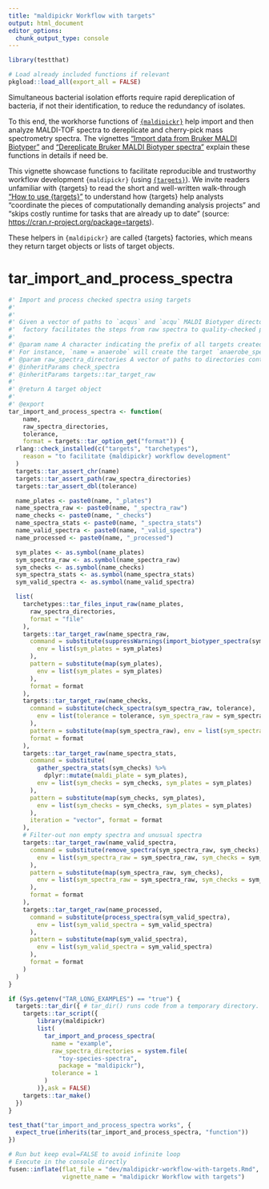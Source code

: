 ```yaml
---
title: "maldipickr Workflow with targets"
output: html_document
editor_options: 
  chunk_output_type: console
---
```


```r
library(testthat)
```

```r
# Load already included functions if relevant
pkgload::load_all(export_all = FALSE)
```


Simultaneous bacterial isolation efforts require rapid dereplication of bacteria, if not their identification, to reduce the redundancy of isolates.

To this end,  the workhorse functions of [`{maldipickr}`](https://github.com/ClavelLab/maldipickr)
help import and then analyze MALDI-TOF spectra to dereplicate and cherry-pick mass spectrometry spectra.
The vignettes ["Import data from Bruker MALDI Biotyper"](https://clavellab.github.io/maldipickr/articles/import-data-from-bruker-maldi-biotyper.html) and ["Dereplicate Bruker MALDI Biotyper spectra"](https://clavellab.github.io/maldipickr/articles/dereplicate-bruker-maldi-biotyper-spectra.html) explain these functions in details if need be.


This vignette showcase functions to facilitate reproducible and trustworthy workflow development `{maldipickr}` (using [`{targets}`](https://docs.ropensci.org/targets/)). We invite readers unfamiliar with {targets} to read the short and well-written walk-through ["How to use {targets}"](https://books.ropensci.org/targets/walkthrough.html) to understand how {targets} help analysts "coordinate the pieces of computationally demanding analysis projects" and "skips costly runtime for tasks that are already up to date" (source: <https://cran.r-project.org/package=targets>).


These helpers in `{maldipickr}` are called {targets} factories, which means they return target objects or lists of target objects. 



# tar_import_and_process_spectra
    
```r
#' Import and process checked spectra using targets
#' 
#' 
#' Given a vector of paths to `acqus` and `acqu` MALDI Biotyper directories, this targets
#'  factory facilitates the steps from raw spectra to quality-checked processed spectra.
#' 
#' @param name A character indicating the prefix of all targets created by the factory.
#' For instance, `name = anaerobe` will create the target `anaerobe_spectra_raw` among others.
#' @param raw_spectra_directories A vector of paths to directories containing MALDI Biotyper spectra files. This is similar to the `biotyper_directory` parameter from [import_biotyper_spectra], but as a character vector.
#' @inheritParams check_spectra
#' @inheritParams targets::tar_target_raw
#'
#' @return A target object
#' 
#' @export
tar_import_and_process_spectra <- function(
    name,
    raw_spectra_directories,
    tolerance,
    format = targets::tar_option_get("format")) {
  rlang::check_installed(c("targets", "tarchetypes"),
    reason = "to facilitate {maldipickr} workflow development"
  )
  targets::tar_assert_chr(name)
  targets::tar_assert_path(raw_spectra_directories)
  targets::tar_assert_dbl(tolerance)

  name_plates <- paste0(name, "_plates")
  name_spectra_raw <- paste0(name, "_spectra_raw")
  name_checks <- paste0(name, "_checks")
  name_spectra_stats <- paste0(name, "_spectra_stats")
  name_valid_spectra <- paste0(name, "_valid_spectra")
  name_processed <- paste0(name, "_processed")

  sym_plates <- as.symbol(name_plates)
  sym_spectra_raw <- as.symbol(name_spectra_raw)
  sym_checks <- as.symbol(name_checks)
  sym_spectra_stats <- as.symbol(name_spectra_stats)
  sym_valid_spectra <- as.symbol(name_valid_spectra)

  list(
    tarchetypes::tar_files_input_raw(name_plates,
      raw_spectra_directories,
      format = "file"
    ),
    targets::tar_target_raw(name_spectra_raw,
      command = substitute(suppressWarnings(import_biotyper_spectra(sym_plates)),
        env = list(sym_plates = sym_plates)
      ),
      pattern = substitute(map(sym_plates),
        env = list(sym_plates = sym_plates)
      ),
      format = format
    ),
    targets::tar_target_raw(name_checks,
      command = substitute(check_spectra(sym_spectra_raw, tolerance),
        env = list(tolerance = tolerance, sym_spectra_raw = sym_spectra_raw)
      ),
      pattern = substitute(map(sym_spectra_raw), env = list(sym_spectra_raw = sym_spectra_raw)),
      format = format
    ),
    targets::tar_target_raw(name_spectra_stats,
      command = substitute(
        gather_spectra_stats(sym_checks) %>%
          dplyr::mutate(maldi_plate = sym_plates),
        env = list(sym_checks = sym_checks, sym_plates = sym_plates)
      ),
      pattern = substitute(map(sym_checks, sym_plates),
        env = list(sym_checks = sym_checks, sym_plates = sym_plates)
      ),
      iteration = "vector", format = format
    ),
    # Filter-out non empty spectra and unusual spectra
    targets::tar_target_raw(name_valid_spectra,
      command = substitute(remove_spectra(sym_spectra_raw, sym_checks),
        env = list(sym_spectra_raw = sym_spectra_raw, sym_checks = sym_checks)
      ),
      pattern = substitute(map(sym_spectra_raw, sym_checks),
        env = list(sym_spectra_raw = sym_spectra_raw, sym_checks = sym_checks)
      ),
      format = format
    ),
    targets::tar_target_raw(name_processed,
      command = substitute(process_spectra(sym_valid_spectra),
        env = list(sym_valid_spectra = sym_valid_spectra)
      ),
      pattern = substitute(map(sym_valid_spectra),
        env = list(sym_valid_spectra = sym_valid_spectra)
      ),
      format = format
    )
  )
}
```
  
```r
if (Sys.getenv("TAR_LONG_EXAMPLES") == "true") {
  targets::tar_dir({ # tar_dir() runs code from a temporary directory.
    targets::tar_script({
        library(maldipickr)
        list(
          tar_import_and_process_spectra(
            name = "example",
            raw_spectra_directories = system.file(
              "toy-species-spectra",
              package = "maldipickr"),
            tolerance = 1
          )
        )},ask = FALSE)
    targets::tar_make()
  })
}
```
  
```r
test_that("tar_import_and_process_spectra works", {
  expect_true(inherits(tar_import_and_process_spectra, "function")) 
})
```
  

```r
# Run but keep eval=FALSE to avoid infinite loop
# Execute in the console directly
fusen::inflate(flat_file = "dev/maldipickr-workflow-with-targets.Rmd",
               vignette_name = "maldipickr Workflow with targets")
```

